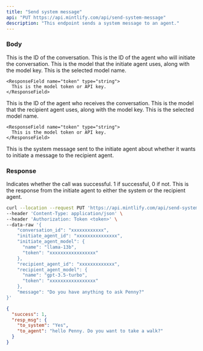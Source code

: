 ```yaml
---
title: "Send system message"
api: "PUT https://api.mintlify.com/api/send-system-message"
description: "This endpoint sends a system message to an agent."
---
```


### Body

<ParamField body="conversation_id" type="string">
  This is the ID of the conversation.
</ParamField>

<ParamField body="initiate_agent" type="string">
  This is the ID of the agent who will initiate the conversation.
</ParamField>

<ParamField body="initiate_agent_model" type="object">
  This is the model that the initiate agent uses, along with the model key.
  <Expandable title="Fields">
    <ResponseField name="name" type="string">
      This is the selected model name.
    </ResponseField>

    <ResponseField name="token" type="string">
      This is the model token or API key.
    </ResponseField>

  </Expandable>

</ParamField>

<ParamField body="recipient_agent" type="string">
  This is the ID of the agent who receives the conversation.
</ParamField>

<ParamField body="recipient_agent_model" type="object">
  This is the model that the recipient agent uses, along with the model key.
  <Expandable title="Fields">
    <ResponseField name="name" type="string">
      This is the selected model name.
    </ResponseField>

    <ResponseField name="token" type="string">
      This is the model token or API key.
    </ResponseField>

  </Expandable>

</ParamField>

<ParamField body="message" type="string" optional>
  This is the system message sent to the initiate agent about whether it wants
  to initiate a message to the recipient agent.
</ParamField>

### Response

<ResponseField name="success" type="number">
  Indicates whether the call was successful. 1 if successful, 0 if not.
</ResponseField>

<ResponseField name="resp_msg" type="object">
  This is the response from the initiate agent to either the system or the
  recipient agent.
</ResponseField>

<RequestExample>

```bash Example Request
curl --location --request PUT 'https://api.mintlify.com/api/send-system-message' \
--header 'Content-Type: application/json' \
--header 'Authorization: Token <token>' \
--data-raw '{
    "conversation_id": "xxxxxxxxxxxx",
    "initiate_agent_id": "xxxxxxxxxxxxxxx",
    "initiate_agent_model": {
      "name": "llama-13b",
      "token": "xxxxxxxxxxxxxxxxx"
    },
    "recipient_agent_id": "xxxxxxxxxxxxx",
    "recipient_agent_model": {
      "name": "gpt-3.5-turbo",
      "token": "xxxxxxxxxxxxxxxxx"
    },
    "message": "Do you have anything to ask Penny?"
}'
```

</RequestExample>

<ResponseExample>

```json Response
{
  "success": 1,
  "resp_msg": {
    "to_system": "Yes",
    "to_agent": "hello Penny. Do you want to take a walk?"
  }
}
```

</ResponseExample>
